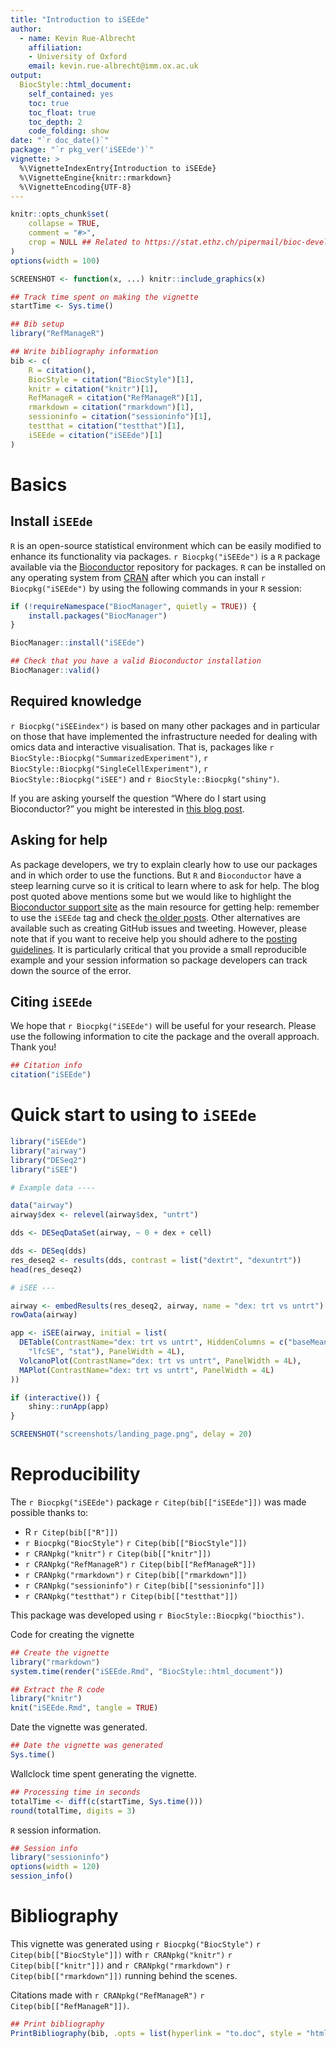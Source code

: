 ```yaml
---
title: "Introduction to iSEEde"
author: 
  - name: Kevin Rue-Albrecht
    affiliation:
    - University of Oxford
    email: kevin.rue-albrecht@imm.ox.ac.uk
output: 
  BiocStyle::html_document:
    self_contained: yes
    toc: true
    toc_float: true
    toc_depth: 2
    code_folding: show
date: "`r doc_date()`"
package: "`r pkg_ver('iSEEde')`"
vignette: >
  %\VignetteIndexEntry{Introduction to iSEEde}
  %\VignetteEngine{knitr::rmarkdown}
  %\VignetteEncoding{UTF-8}  
---
```


```r
knitr::opts_chunk$set(
    collapse = TRUE,
    comment = "#>",
    crop = NULL ## Related to https://stat.ethz.ch/pipermail/bioc-devel/2020-April/016656.html
)
options(width = 100)
```

```r
SCREENSHOT <- function(x, ...) knitr::include_graphics(x)
```

```r
## Track time spent on making the vignette
startTime <- Sys.time()

## Bib setup
library("RefManageR")

## Write bibliography information
bib <- c(
    R = citation(),
    BiocStyle = citation("BiocStyle")[1],
    knitr = citation("knitr")[1],
    RefManageR = citation("RefManageR")[1],
    rmarkdown = citation("rmarkdown")[1],
    sessioninfo = citation("sessioninfo")[1],
    testthat = citation("testthat")[1],
    iSEEde = citation("iSEEde")[1]
)
```

# Basics

## Install `iSEEde`

`R` is an open-source statistical environment which can be easily modified to
enhance its functionality via packages. `r Biocpkg("iSEEde")` is a `R` package
available via the [Bioconductor](http://bioconductor.org) repository for
packages. `R` can be installed on any operating system from
[CRAN](https://cran.r-project.org/) after which you can install 
`r Biocpkg("iSEEde")` by using the following commands in your `R` session:

```r
if (!requireNamespace("BiocManager", quietly = TRUE)) {
    install.packages("BiocManager")
}

BiocManager::install("iSEEde")

## Check that you have a valid Bioconductor installation
BiocManager::valid()
```

## Required knowledge

`r Biocpkg("iSEEindex")` is based on many other packages and in particular on
those that have implemented the infrastructure needed for dealing with omics 
data and interactive visualisation.
That is, packages like `r BiocStyle::Biocpkg("SummarizedExperiment")`, 
`r BiocStyle::Biocpkg("SingleCellExperiment")`, `r BiocStyle::Biocpkg("iSEE")` 
and `r BiocStyle::Biocpkg("shiny")`.

If you are asking yourself the question "Where do I start using Bioconductor?" 
you might be interested in 
[this blog post](http://lcolladotor.github.io/2014/10/16/startbioc/#.VkOKbq6rRuU).

## Asking for help

As package developers, we try to explain clearly how to use our packages and in
which order to use the functions. But `R` and `Bioconductor` have a steep
learning curve so it is critical to learn where to ask for help. The blog post
quoted above mentions some but we would like to highlight the 
[Bioconductor support site](https://support.bioconductor.org/) 
as the main resource for getting help: remember to use the `iSEEde` tag and 
check
[the older posts](https://support.bioconductor.org/t/iSEEde/). 
Other alternatives are available such as creating GitHub issues and tweeting. 
However, please note that if you want to receive help you should adhere to the 
[posting guidelines](http://www.bioconductor.org/help/support/posting-guide/). 
It is particularly critical that you provide a small reproducible example and 
your session information so package developers can track down the source of the
error.

## Citing `iSEEde`

We hope that `r Biocpkg("iSEEde")` will be useful for your research. Please use
the following information to cite the package and the overall approach. Thank
you!

```r
## Citation info
citation("iSEEde")
```

# Quick start to using to `iSEEde`

```r
library("iSEEde")
library("airway")
library("DESeq2")
library("iSEE")

# Example data ----

data("airway")
airway$dex <- relevel(airway$dex, "untrt")

dds <- DESeqDataSet(airway, ~ 0 + dex + cell)

dds <- DESeq(dds)
res_deseq2 <- results(dds, contrast = list("dextrt", "dexuntrt"))
head(res_deseq2)

# iSEE ---

airway <- embedResults(res_deseq2, airway, name = "dex: trt vs untrt")
rowData(airway)

app <- iSEE(airway, initial = list(
  DETable(ContrastName="dex: trt vs untrt", HiddenColumns = c("baseMean", 
    "lfcSE", "stat"), PanelWidth = 4L),
  VolcanoPlot(ContrastName="dex: trt vs untrt", PanelWidth = 4L),
  MAPlot(ContrastName="dex: trt vs untrt", PanelWidth = 4L)
))

if (interactive()) {
    shiny::runApp(app)
}
```

```r
SCREENSHOT("screenshots/landing_page.png", delay = 20)
```

# Reproducibility

The `r Biocpkg("iSEEde")` package `r Citep(bib[["iSEEde"]])` was made possible 
thanks to:

* R `r Citep(bib[["R"]])`
* `r Biocpkg("BiocStyle")` `r Citep(bib[["BiocStyle"]])`
* `r CRANpkg("knitr")` `r Citep(bib[["knitr"]])`
* `r CRANpkg("RefManageR")` `r Citep(bib[["RefManageR"]])`
* `r CRANpkg("rmarkdown")` `r Citep(bib[["rmarkdown"]])`
* `r CRANpkg("sessioninfo")` `r Citep(bib[["sessioninfo"]])`
* `r CRANpkg("testthat")` `r Citep(bib[["testthat"]])`

This package was developed using `r BiocStyle::Biocpkg("biocthis")`.


Code for creating the vignette

```r
## Create the vignette
library("rmarkdown")
system.time(render("iSEEde.Rmd", "BiocStyle::html_document"))

## Extract the R code
library("knitr")
knit("iSEEde.Rmd", tangle = TRUE)
```

Date the vignette was generated.

```r
## Date the vignette was generated
Sys.time()
```

Wallclock time spent generating the vignette.

```r
## Processing time in seconds
totalTime <- diff(c(startTime, Sys.time()))
round(totalTime, digits = 3)
```

`R` session information.

```r
## Session info
library("sessioninfo")
options(width = 120)
session_info()
```


# Bibliography

This vignette was generated using `r Biocpkg("BiocStyle")` 
`r Citep(bib[["BiocStyle"]])` with `r CRANpkg("knitr")` 
`r Citep(bib[["knitr"]])` and `r CRANpkg("rmarkdown")` 
`r Citep(bib[["rmarkdown"]])` running behind the scenes.

Citations made with `r CRANpkg("RefManageR")` `r Citep(bib[["RefManageR"]])`.

```r
## Print bibliography
PrintBibliography(bib, .opts = list(hyperlink = "to.doc", style = "html"))
```
